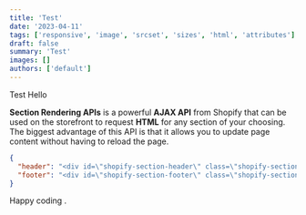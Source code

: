 ```yaml
---
title: 'Test'
date: '2023-04-11'
tags: ['responsive', 'image', 'srcset', 'sizes', 'html', 'attributes']
draft: false
summary: 'Test'
images: []
authors: ['default']
---
```



[//]: # (![thumbnail-image]&#40;/static/images/jenga-boy.jpg&#41;)
[//]: # (<UnsplashPhotoInfo photoURL="https://unsplash.com/photos/geNNFqfvw48" author="Michał Parzuchowski" />)
Test Hello

**Section Rendering APIs** is a powerful **AJAX API** from Shopify that can be used on the storefront to request **HTML** for any section of your choosing.
The biggest advantage of this API is that it allows you to update page content without having to reload the page.


```json
{
  "header": "<div id=\"shopify-section-header\" class=\"shopify-section\">\n<!-- section content -->\n</div>",
  "footer": "<div id=\"shopify-section-footer\" class=\"shopify-section\">\n<!-- section content -->\n</div>"
}
```

Happy coding <Twemoji emoji="clinking-beer-mugs" />.
